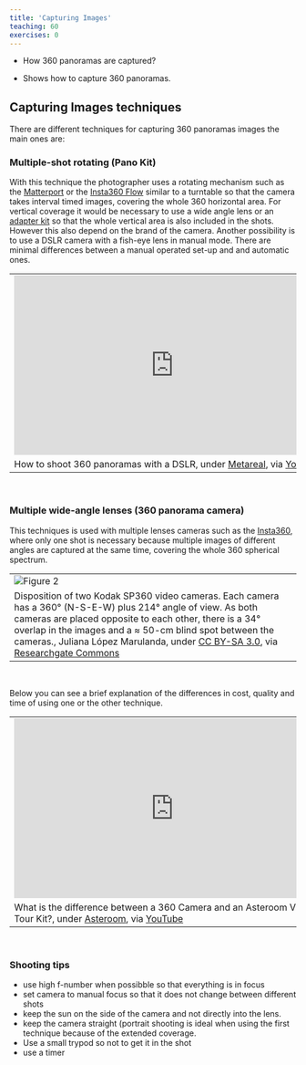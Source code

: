 ```yaml
---
title: 'Capturing Images'
teaching: 60
exercises: 0
---
```


:::::::::::::::::::::::::::::::::::::: questions 


- How 360 panoramas are captured?


:::::::::::::::::::::::::::::::::::::::::::::::::

::::::::::::::::::::::::::::::::::::: objectives

- Shows how to capture 360 panoramas.


<!-- - Advantages and disadvantages for the use of this techniques.-->

::::::::::::::::::::::::::::::::::::::::::::::::



## Capturing Images techniques
There are different techniques for capturing 360 panoramas images the main ones are:

### Multiple-shot rotating (Pano Kit)
With this technique the photographer uses a rotating mechanism such as the [Matterport](https://matterport.com/axis) or the [Insta360 Flow](https://www.insta360.com/product/insta360-flow) similar to a turntable so that the camera takes interval timed images, covering the whole 360 horizontal area. For vertical coverage it would be necessary to use a wide angle lens or an [adapter kit](https://www.asteroom.com/en/hardware) so that the whole vertical area is also included in the shots. However this also depend on the brand of the camera.
Another possibility is to use a DSLR camera with a fish-eye lens in manual mode. There are minimal differences between a manual operated set-up and and automatic ones.

|   |
|---|
| <iframe width="560" height="315" src="https://www.youtube.com/embed/7dSl5h0OVjA?si=4AvLjWDz0IXgaq2p" title="YouTube video player" frameborder="0" allow="accelerometer; autoplay; clipboard-write; encrypted-media; gyroscope; picture-in-picture; web-share" allowfullscreen></iframe> | 
| How to shoot 360 panoramas with a DSLR, under [Metareal](https://www.metareal.com/), via [YouTube](https://www.youtube.com/watch?v=7dSl5h0OVjA) |


\

### Multiple wide-angle lenses (360 panorama camera)
This techniques is used with multiple lenses cameras such as the [Insta360](https://www.insta360.com/product/insta360-pro/), where only one shot is necessary because multiple images of different angles are captured at the same time, covering the whole 360 spherical spectrum.


|   |
|---|
| ![Figure 2](https://www.researchgate.net/profile/Juliana-Lopez-Marulanda/publication/314880330/figure/fig2/AS:471538920103938@1489435047234/Disposition-of-two-Kodak-SP360-video-cameras-Each-camera-has-a-360-N-S-E-W-plus-214.png) |
| Disposition of two Kodak SP360 video cameras. Each camera has a 360° (N-S-E-W) plus 214° angle of view. As both cameras are placed opposite to each other, there is a 34° overlap in the images and a ≈ 50-cm blind spot between the cameras., Juliana López Marulanda, under [ CC BY-SA 3.0](https://creativecommons.org/licenses/by-sa/3.0), via [Researchgate Commons](https://www.researchgate.net/figure/Disposition-of-two-Kodak-SP360-video-cameras-Each-camera-has-a-360-N-S-E-W-plus-214_fig2_314880330) |


\


Below you can see a brief explanation of the differences in cost, quality and time of using one or the other technique.

|   |
|---|
| <iframe width="560" height="315" src="https://www.youtube.com/embed/EeXVBV4Tfc0?si=OBRxPKi6cYqgxpdX" title="YouTube video player" frameborder="0" allow="accelerometer; autoplay; clipboard-write; encrypted-media; gyroscope; picture-in-picture; web-share" allowfullscreen></iframe> | 
| What is the difference between a 360 Camera and an Asteroom Virtual Tour Kit?, under [Asteroom](https://www.asteroom.com/), via [YouTube](https://www.youtube.com/watch?v=EeXVBV4Tfc0) |


\

### Shooting tips
 
 - use high f-number when possibble so that everything is in focus
 - set camera to manual focus so that it does not change between different shots
 - keep the sun on the side of the camera and not directly into the lens.
 - keep the camera straight (portrait shooting is ideal when using the first technique because of the extended coverage.
 - Use a small trypod so not to get it in the shot
 - use a timer
